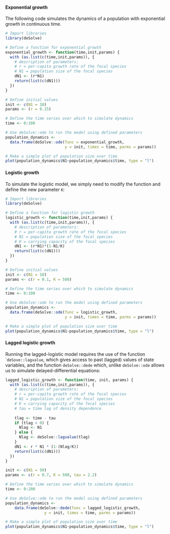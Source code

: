 
#### Exponential growth
The following code simulates the dynamics of a population with exponential growth in continuous time. 

```r
# Import libraries
library(deSolve)

# Define a function for exponential growth
exponential_growth <- function(time,init,params) {
  with (as.list(c(time,init,params)), {
    # description of parameters:
    # r = per-capita growth rate of the focal species
    # N1 = population size of the focal species
    dN1 <- (r*N1)
    return(list(c(dN1)))
  })
}

# Define initial values
init <- c(N1 = 10)
params <- (r = 0.15)

# Define the time series over which to simulate dynamics
time <- 0:100

# Use deSolve::ode to run the model using defined parameters
population_dynamics <- 
  data.frame(deSolve::ode(func = exponential_growth,
                          y = init, times = time, parms = params))

# Make a simple plot of population size over time
plot(population_dynamics$N1~population_dynamics$time, type = "l")
```

#### Logistic growth 

To simulate the logistic model, we simply need to modify the function and define the new parameter `K`:

```r
# Import libraries
library(deSolve)

# Define a function for logistic growth
logistic_growth <- function(time,init,params) {
  with (as.list(c(time,init,params)), {
    # description of parameters:
    # r = per-capita growth rate of the focal species
    # N1 = population size of the focal species
    # K = carrying capacity of the focal species
    dN1 <- (r*N1)*(1-N1/K)
    return(list(c(dN1)))
  })
}

# Define initial values
init <- c(N1 = 10)
params <- c(r = 0.1, K = 500)

# Define the time series over which to simulate dynamics
time <- 0:100

# Use deSolve::ode to run the model using defined parameters
population_dynamics <- 
  data.frame(deSolve::ode(func = logistic_growth,
                          y = init, times = time, parms = params))

# Make a simple plot of population size over time
plot(population_dynamics$N1~population_dynamics$time, type = "l")
```

#### Lagged logistic growth

Running the lagged-logistic model  requires the use of the function ``deSove::lagvalue`, which gives access to past (lagged) values of state variables, and the function `deSolve::dede` which, unlike `deSolve::ode` allows us to simulate delayed-differential equations:

```r
lagged_logistic_growth <- function(time, init, params) {
  with (as.list(c(time,init,params)), {
    # description of parameters:
    # r = per-capita growth rate of the focal species
    # N1 = population size of the focal species
    # K = carrying capacity of the focal species
    # tau = time lag of density dependence
    
    tlag <- time - tau
    if (tlag < 0) {
      Nlag <- N1
    } else {
      Nlag <- deSolve::lagvalue(tlag)
    }
    dN1 <- r * N1 * (1-(Nlag/K))
    return(list(c(dN1)))
  })
}

init <- c(N1 = 50)
params <- c(r = 0.7, K = 500, tau = 2.2)

# Define the time series over which to simulate dynamics
time <- 0:200

# Use deSolve::ode to run the model using defined parameters
population_dynamics <- 
    data.frame(deSolve::dede(func = lagged_logistic_growth,
                 y = init, times = time, parms = params))

# Make a simple plot of population size over time
plot(population_dynamics$N1~population_dynamics$time, type = "l")


```
